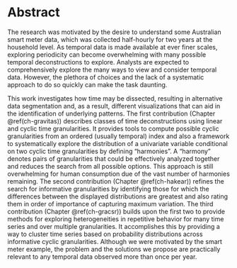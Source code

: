 # Abstract {- #ch-abstract}

The research was motivated by the desire to understand some Australian smart meter data, which was collected half-hourly for two years at the household level. As temporal data is made available at ever finer scales, exploring periodicity can become overwhelming with many possible temporal deconstructions to explore.
Analysts are expected to comprehensively explore the many ways to view and consider temporal data. However, the plethora of choices and the lack of a systematic approach to do so quickly can make the task daunting.

<!-- <WHY> <WHAT> <HOW> -->

This work investigates how time may be dissected, resulting in alternative data segmentation and, as a result, different visualizations that can aid in the identification of underlying patterns. The first contribution (Chapter \@ref(ch-gravitas)) describes classes of time deconstructions using linear and cyclic time granularities. It provides tools to compute possible cyclic granularities from an ordered (usually temporal) index and also a framework to systematically explore the distribution of a univariate variable conditional on two cyclic time granularities by defining "harmonies". A "harmony" denotes pairs of granularities that could be effectively analyzed together and reduces the search from all possible options. This approach is still overwhelming for human consumption due of the vast number of harmonies remaining. The second contribution (Chapter \@ref(ch-hakear)) refines the search for informative granularities by identifying those for which the differences between the displayed distributions are greatest and also rating them in order of importance of capturing maximum variation. The third contribution (Chapter \@ref(ch-gracsr)) builds upon the first two to provide methods for exploring heterogeneities in repetitive behavior for many time series and over multiple granularities. It accomplishes this by providing a way to cluster time series based on probability distributions across informative cyclic granularities. Although we were motivated by the smart meter example, the problem and the solutions we propose are practically relevant to any temporal data observed more than once per year.


\newpage
